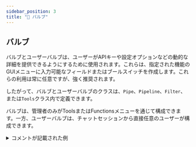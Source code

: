 ```yaml
---
sidebar_position: 3
title: "🔄 バルブ"
---
```


## バルブ

バルブとユーザーバルブは、ユーザーがAPIキーや設定オプションなどの動的な詳細を提供できるようにするために使用されます。これらは、指定された機能のGUIメニューに入力可能なフィールドまたはブールスイッチを作成します。これらの利用は常に任意ですが、強く推奨されます。

したがって、バルブとユーザーバルブのクラスは、`Pipe`、`Pipeline`、`Filter`、または`Tools`クラス内で定義できます。

バルブは、管理者のみがToolsまたはFunctionsメニューを通じて構成できます。一方、ユーザーバルブは、チャットセッションから直接任意のユーザーが構成できます。

<details>
<summary>コメントが記載された例</summary>

```python

from pydantic import BaseModel, Field
from typing import Literal

# Define and Valves
class Filter:
   # 現在のインデントに注意してください: バルブとユーザーバルブは
   # Tools、FilterまたはPipeクラスの属性として宣言する必要があります。
   # ここではFilterの例を示します。
    class Valves(BaseModel):
       # バルブとユーザーバルブはPydanticのBaseModelを継承します。
       # これにより、モデルバリデーターなどの複雑なユースケースが可能になります。
       test_valve: int = Field(  # 型ヒントに注意: ユーザーに示す
           # UI要素（ボタン、テキストなど）の種類を選択するために使用されます。
           default=4,
           description="数値を制御するバルブ"
           # required=False,  # フィールドを強制するにはTrueを使用できます
       )
       # 複数の文字列からユーザーに選択させるには、typingのLiteralを使用できます:
       choice_option: Literal["choiceA", "choiceB"] = Field(
           default="choiceA",
           description="複数選択式バルブの例",
       )
       priority: int = Field(
           default=0,
           description="フィルター操作の優先度レベル。値が低いものが先に通過します"
       )
       # priorityフィールドは任意ですが、存在する場合はフィルターを順序付けるために使用されます。
       pass
       # 注意: この 'pass' は解析に役立つため推奨されます。

   # ユーザーバルブは同じ方法で定義されます。
    class UserValves(BaseModel):
        test_user_valve: bool = Field(
            default=False, description="ユーザーが操作するオン/オフスイッチ"
       )
       pass

   def __init__(self):
       self.valves = self.Valves()
       # 管理者によって設定されるため、コード実行時に直接アクセス可能です。
       pass

   # inletメソッドはFilterにだけ使用されますが、__user__の処理は同じです。
   def inlet(self, body: dict, __user__: dict):
       # ユーザーバルブはユーザーごとに定義されているため、使用時のみ利用可能です。
       # __user__はdictですが、__user__["valves"]はUserValvesオブジェクトです。
       # したがって、次のように値にアクセスできます:
       test_user_valve = __user__["valves"].test_user_valve
       # または:
       test_user_valve = dict(__user__["valves"])["test_user_valve"]
       # ただし、これは実際の値ではなくデフォルト値を返します:
       # test_user_valve = __user__["valves"]["test_user_valve"]  # これをやらないでください！
```

</details>

